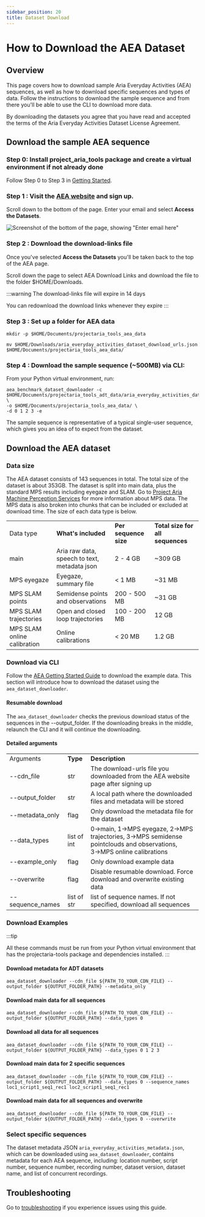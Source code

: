 ```yaml
---
sidebar_position: 20
title: Dataset Download
---
```


# How to Download the AEA Dataset

## Overview

This page covers how to download sample Aria Everyday Activities (AEA) sequences, as well as how to download specific sequences and types of data. Follow the instructions to download the sample sequence and from there you'll be able to use the CLI to download more data.

By downloading the datasets you agree that you have read and accepted the terms of the Aria Everyday Activities Dataset License Agreement.


## Download the sample AEA sequence


### Step 0: Install project_aria_tools package and create a virtual environment if not already done

Follow Step 0 to Step 3 in [Getting Started](aea_getting_started.mdx).


### Step 1 : Visit the [AEA website](https://www.projectaria.com/datasets/aea/) and sign up.

Scroll down to the bottom of the page. Enter your email and select **Access the Datasets**.

![Screenshot of the bottom of the page, showing "Enter email here"](/img/open_datasets/aria_everyday_activities_dataset/aea_downloads_1.png)


### Step 2 : Download the download-links file

Once you've selected **Access the Datasets** you'll be taken back to the top of the AEA page.

Scroll down the page to select AEA Download Links and download the file to the folder $HOME/Downloads.


:::warning The download-links file will expire in 14 days

You can redownload the download links whenever they expire
:::


### Step 3 : Set up a folder for AEA data

```
mkdir -p $HOME/Documents/projectaria_tools_aea_data

mv $HOME/Downloads/aria_everyday_activities_dataset_download_urls.json $HOME/Documents/projectaria_tools_aea_data/
```


### Step 4 : Download the sample sequence (~500MB) via CLI:

From your Python virtual environment, run:

```
aea_benchmark_dataset_downloader -c $HOME/Documents/projectaria_tools_adt_data/aria_everyday_activities_dataset_download_urls.json \
-o $HOME/Documents/projectaria_tools_aea_data/ \
-d 0 1 2 3 -e
```


The sample sequence is representative of a typical single-user sequence, which gives you an idea of to expect from the dataset.


## Download the AEA dataset


### Data size

The AEA dataset consists of 143 sequences in total. The total size of the dataset is about 353GB. The dataset is split into main data, plus the standard MPS results including eyegaze and SLAM. Go to [Project Aria Machine Perception Services](/ARK/mps/mps.mdx) for more information about MPS data. The MPS data is also broken into chunks that can be included or excluded at download time. The size of each data type is below.


<table>
  <tr>
   <td>Data type
   </td>
   <td><strong>What's included</strong>
   </td>
   <td><strong>Per sequence size</strong>
   </td>
   <td><strong>Total size for all sequences</strong>
   </td>
  </tr>
  <tr>
   <td>main
   </td>
   <td>Aria raw data, speech to text, metadata json
   </td>
   <td>2 - 4 GB
   </td>
   <td>~309 GB
   </td>
  </tr>
  <tr>
   <td>MPS eyegaze
   </td>
   <td>Eyegaze, summary file
   </td>
   <td>&lt; 1 MB
   </td>
   <td>~31 MB
   </td>
  </tr>
  <tr>
   <td>MPS SLAM points
   </td>
   <td>Semidense points and observations
   </td>
   <td>200 - 500 MB
   </td>
   <td>~31 GB
   </td>
  </tr>
  <tr>
   <td>MPS SLAM trajectories
   </td>
   <td>Open and closed loop trajectories
   </td>
   <td>100 - 200 MB
   </td>
   <td>12 GB
   </td>
  </tr>
  <tr>
   <td>MPS SLAM online calibration
   </td>
   <td>Online calibrations
   </td>
   <td> &lt; 20 MB
   </td>
   <td> 1.2 GB
   </td>
  </tr>
</table>



### Download via CLI

Follow the [AEA Getting Started Guide](aea_getting_started.mdx) to download the example data. This section will introduce how to download the dataset using the `aea_dataset_downloader`.


#### Resumable download

The `aea_dataset_downloader` checks the previous download status of the sequences in the --output_folder. If the downloading breaks in the middle, relaunch the CLI and it will continue the downloading.


#### Detailed arguments


<table>
  <tr>
   <td>Arguments
   </td>
   <td><strong>Type</strong>
   </td>
   <td><strong>Description</strong>
   </td>
  </tr>
  <tr>
   <td>--cdn_file
   </td>
   <td>str
   </td>
   <td>The download-urls file you downloaded from the AEA website page after signing up
   </td>
  </tr>
  <tr>
   <td>--output_folder
   </td>
   <td>str
   </td>
   <td>A local path where the downloaded files and metadata will be stored
   </td>
  </tr>
  <tr>
   <td>--metadata_only
   </td>
   <td>flag
   </td>
   <td>Only download the metadata file for the dataset
   </td>
  </tr>
  <tr>
   <td>--data_types
   </td>
   <td>list of int
   </td>
   <td>0→main, 1→MPS eyegaze, 2→MPS trajectories, 3→MPS semidense pointclouds and observations, 3→MPS online calibrations
   </td>
  </tr>
  <tr>
   <td>--example_only
   </td>
   <td>flag
   </td>
   <td>Only download example data
   </td>
  </tr>
  <tr>
   <td>--overwrite
   </td>
   <td>flag
   </td>
   <td>Disable resumable download. Force download and overwrite existing data
   </td>
  </tr>
  <tr>
   <td>--sequence_names
   </td>
   <td>list of str
   </td>
   <td>list of sequence names. If not specified, download all sequences
   </td>
  </tr>
</table>



### Download Examples

:::tip

All these commands must be run from your Python virtual environment that has the projectaria-tools package and dependencies installed.
:::


#### Download metadata for ADT datasets

```
aea_dataset_downloader --cdn_file ${PATH_TO_YOUR_CDN_FILE} --output_folder ${OUTPUT_FOLDER_PATH} --metadata_only
```


#### Download main data for all sequences

```
aea_dataset_downloader --cdn_file ${PATH_TO_YOUR_CDN_FILE} --output_folder ${OUTPUT_FOLDER_PATH} --data_types 0
```


#### Download all data for all sequences

```
aea_dataset_downloader --cdn_file ${PATH_TO_YOUR_CDN_FILE} --output_folder ${OUTPUT_FOLDER_PATH} --data_types 0 1 2 3
```


#### Download main data for 2 specific sequences

```
aea_dataset_downloader --cdn_file ${PATH_TO_YOUR_CDN_FILE} --output_folder ${OUTPUT_FOLDER_PATH} --data_types 0 --sequence_names loc1_script1_seq1_rec1 loc2_script1_seq1_rec1
```



#### Download main data for all sequences and overwrite
```
aea_dataset_downloader --cdn_file ${PATH_TO_YOUR_CDN_FILE} --output_folder ${OUTPUT_FOLDER_PATH} --data_types 0 --overwrite
```




### Select specific sequences

The dataset metadata JSON `aria_everyday_activities_metadata.json`, which can be downloaded using `aea_dataset_downloader`, contains metadata for each AEA sequence, including: location number, script number, sequence number, recording number,  dataset version, dataset name, and list of concurrent recordings.


## Troubleshooting
Go to [troubleshooting](data_utilities/installation/troubleshooting.mdx) if you experience issues using this guide.
